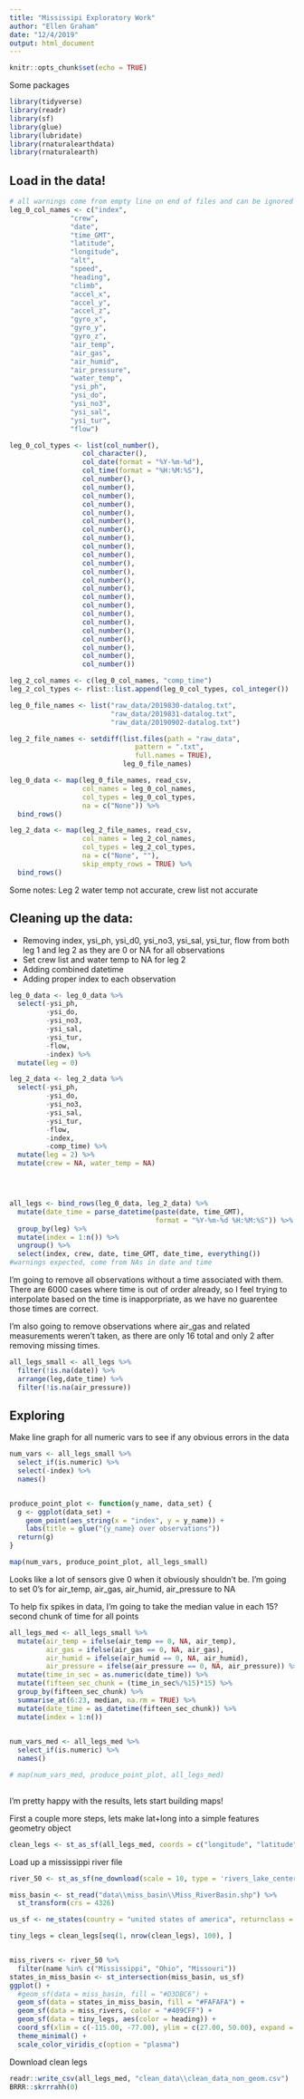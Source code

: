 ```yaml
---
title: "Mississipi Exploratory Work"
author: "Ellen Graham"
date: "12/4/2019"
output: html_document
---
```


```r
knitr::opts_chunk$set(echo = TRUE)
```

Some packages
```r
library(tidyverse)
library(readr)
library(sf)
library(glue)
library(lubridate)
library(rnaturalearthdata)
library(rnaturalearth)
```


## Load in the data!
```r
# all warnings come from empty line on end of files and can be ignored
leg_0_col_names <- c("index", 
               "crew", 
               "date", 
               "time_GMT", 
               "latitude", 
               "longitude",
               "alt",
               "speed", 
               "heading",
               "climb",
               "accel_x",
               "accel_y", 
               "accel_z",
               "gyro_x",
               "gyro_y",
               "gyro_z", 
               "air_temp",
               "air_gas",
               "air_humid",
               "air_pressure",
               "water_temp", 
               "ysi_ph",
               "ysi_do",
               "ysi_no3",
               "ysi_sal",
               "ysi_tur",
               "flow")

leg_0_col_types <- list(col_number(),
                  col_character(),
                  col_date(format = "%Y-%m-%d"),
                  col_time(format = "%H:%M:%S"),
                  col_number(), 
                  col_number(), 
                  col_number(),
                  col_number(),
                  col_number(),
                  col_number(),
                  col_number(),
                  col_number(),
                  col_number(),
                  col_number(),
                  col_number(),
                  col_number(),
                  col_number(),
                  col_number(),
                  col_number(),
                  col_number(),
                  col_number(),
                  col_number(),
                  col_number(),
                  col_number(),
                  col_number(),
                  col_number(),
                  col_number())

leg_2_col_names <- c(leg_0_col_names, "comp_time")
leg_2_col_types <- rlist::list.append(leg_0_col_types, col_integer())

leg_0_file_names <- list("raw_data/2019830-datalog.txt",
                         "raw_data/2019831-datalog.txt",
                         "raw_data/20190902-datalog.txt")

leg_2_file_names <- setdiff(list.files(path = "raw_data", 
                               pattern = ".txt",
                               full.names = TRUE),
                            leg_0_file_names)

leg_0_data <- map(leg_0_file_names, read_csv,
                  col_names = leg_0_col_names,
                  col_types = leg_0_col_types,
                  na = c("None")) %>% 
  bind_rows()

leg_2_data <- map(leg_2_file_names, read_csv,
                  col_names = leg_2_col_names,
                  col_types = leg_2_col_types,
                  na = c("None", ""),
                  skip_empty_rows = TRUE) %>% 
  bind_rows()

```

Some notes: Leg 2 water temp not accurate, crew list not accurate


## Cleaning up the data:
- Removing index, ysi_ph, ysi_d0, ysi_no3, ysi_sal, ysi_tur, flow from both leg 1 and leg 2 as they are 0 or NA for all observations
- Set crew list and water temp to NA for leg 2
- Adding combined datetime
- Adding proper index to each observation

```r
leg_0_data <- leg_0_data %>% 
  select(-ysi_ph, 
         -ysi_do, 
         -ysi_no3, 
         -ysi_sal, 
         -ysi_tur, 
         -flow, 
         -index) %>% 
  mutate(leg = 0)

leg_2_data <- leg_2_data %>% 
  select(-ysi_ph, 
         -ysi_do, 
         -ysi_no3, 
         -ysi_sal, 
         -ysi_tur, 
         -flow,
         -index,
         -comp_time) %>% 
  mutate(leg = 2) %>% 
  mutate(crew = NA, water_temp = NA)




all_legs <- bind_rows(leg_0_data, leg_2_data) %>% 
  mutate(date_time = parse_datetime(paste(date, time_GMT), 
                                    format = "%Y-%m-%d %H:%M:%S")) %>% 
  group_by(leg) %>% 
  mutate(index = 1:n()) %>% 
  ungroup() %>% 
  select(index, crew, date, time_GMT, date_time, everything())
#warnings expected, come from NAs in date and time
```


I'm going to remove all observations without a time associated with them. There are 6000 cases where time is out of order already, so I feel trying to interpolate based on the time is inapporpriate, as we have no guarentee those times are correct.

I'm also going to remove observations where air_gas and related measurements weren't taken, as there are only 16 total and only 2 after removing missing times. 


```r
all_legs_small <- all_legs %>% 
  filter(!is.na(date)) %>% 
  arrange(leg,date_time) %>% 
  filter(!is.na(air_pressure))
```



## Exploring

Make line graph for all numeric vars to see if any obvious errors in the data
```r
num_vars <- all_legs_small %>% 
  select_if(is.numeric) %>% 
  select(-index) %>% 
  names()


produce_point_plot <- function(y_name, data_set) {
  g <- ggplot(data_set) +
    geom_point(aes_string(x = "index", y = y_name)) +
    labs(title = glue("{y_name} over observations"))
  return(g)
}

map(num_vars, produce_point_plot, all_legs_small)
```

Looks like a lot of sensors give 0 when it obviously shouldn't be. 
I'm going to set 0's for air_temp, air_gas, air_humid, air_pressure to NA

To help fix spikes in data, I'm going to take the median value in each 15? second chunk of time for all points
```r
all_legs_med <- all_legs_small %>% 
  mutate(air_temp = ifelse(air_temp == 0, NA, air_temp),
         air_gas = ifelse(air_gas == 0, NA, air_gas),
         air_humid = ifelse(air_humid == 0, NA, air_humid),
         air_pressure = ifelse(air_pressure == 0, NA, air_pressure)) %>% 
  mutate(time_in_sec = as.numeric(date_time)) %>% 
  mutate(fifteen_sec_chunk = (time_in_sec%/%15)*15) %>% 
  group_by(fifteen_sec_chunk) %>% 
  summarise_at(6:23, median, na.rm = TRUE) %>% 
  mutate(date_time = as_datetime(fifteen_sec_chunk)) %>% 
  mutate(index = 1:n())
 

num_vars_med <- all_legs_med %>% 
  select_if(is.numeric) %>% 
  names()

# map(num_vars_med, produce_point_plot, all_legs_med)
 
```

I'm pretty happy with the results, lets start building maps!

First a couple more steps, lets make lat+long into a simple features geometry object

```r
clean_legs <- st_as_sf(all_legs_med, coords = c("longitude", "latitude"), crs = 4326)
```

Load up a mississippi river file
```r
river_50 <- st_as_sf(ne_download(scale = 10, type = 'rivers_lake_centerlines', category = 'physical'))

miss_basin <- st_read("data\\miss_basin\\Miss_RiverBasin.shp") %>% 
  st_transform(crs = 4326)

```


```r
us_sf <- ne_states(country = "united states of america", returnclass = "sf")

tiny_legs = clean_legs[seq(1, nrow(clean_legs), 100), ]


miss_rivers <- river_50 %>% 
  filter(name %in% c("Mississippi", "Ohio", "Missouri"))
states_in_miss_basin <- st_intersection(miss_basin, us_sf)
ggplot() + 
  #geom_sf(data = miss_basin, fill = "#D3DBC6") +
  geom_sf(data = states_in_miss_basin, fill = "#FAFAFA") +
  geom_sf(data = miss_rivers, color = "#409CFF") +
  geom_sf(data = tiny_legs, aes(color = heading)) +
  coord_sf(xlim = c(-115.00, -77.00), ylim = c(27.00, 50.00), expand = FALSE, datum = NA) +
  theme_minimal() +
  scale_color_viridis_c(option = "plasma")

```


Download clean legs
```r
readr::write_csv(all_legs_med, "clean_data\\clean_data_non_geom.csv")
BRRR::skrrrahh(0)
```

